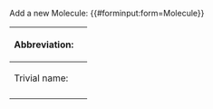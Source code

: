 <noinclude>
Add a new Molecule:
{{#forminput:form=Molecule}}
</noinclude>

<includeonly>
{{{for template|ChemicalFormula}}}
{| class="formtable"
! Abbreviation:
| {{{field|abbrev|input type=sting}}}
|-
! Trivial name:
| {{{field|trivialname|input type=sting}}}
|-
|}
{{{end template}}}

{{{standard input|save}}} {{{standard input|preview}}} {{{standard input|changes}}} {{{standard input|cancel}}}
</includeonly>
